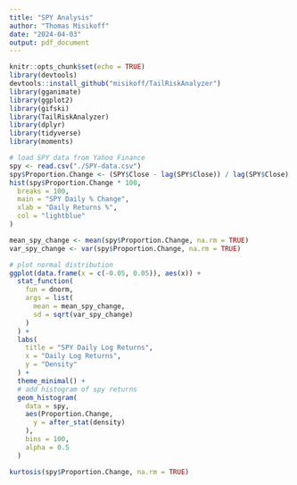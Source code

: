 ```yaml
---
title: "SPY Analysis"
author: "Thomas Misikoff"
date: "2024-04-03"
output: pdf_document
---
```


```r
knitr::opts_chunk$set(echo = TRUE)
library(devtools)
devtools::install_github("misikoff/TailRiskAnalyzer")
library(gganimate)
library(ggplot2)
library(gifski)
library(TailRiskAnalyzer)
library(dplyr)
library(tidyverse)
library(moments)
```


```r
# load SPY data from Yahoo Finance
spy <- read.csv("./SPY-data.csv")
spy$Proportion.Change <- (SPY$Close - lag(SPY$Close)) / lag(SPY$Close)
hist(spy$Proportion.Change * 100,
  breaks = 100,
  main = "SPY Daily % Change",
  xlab = "Daily Returns %",
  col = "lightblue"
)
```

```r
mean_spy_change <- mean(spy$Proportion.Change, na.rm = TRUE)
var_spy_change <- var(spy$Proportion.Change, na.rm = TRUE)

# plot normal distribution
ggplot(data.frame(x = c(-0.05, 0.05)), aes(x)) +
  stat_function(
    fun = dnorm,
    args = list(
      mean = mean_spy_change,
      sd = sqrt(var_spy_change)
    )
  ) +
  labs(
    title = "SPY Daily Log Returns",
    x = "Daily Log Returns",
    y = "Density"
  ) +
  theme_minimal() +
  # add histogram of spy returns
  geom_histogram(
    data = spy,
    aes(Proportion.Change,
      y = after_stat(density)
    ),
    bins = 100,
    alpha = 0.5
  )
```


```r
kurtosis(spy$Proportion.Change, na.rm = TRUE)
```



